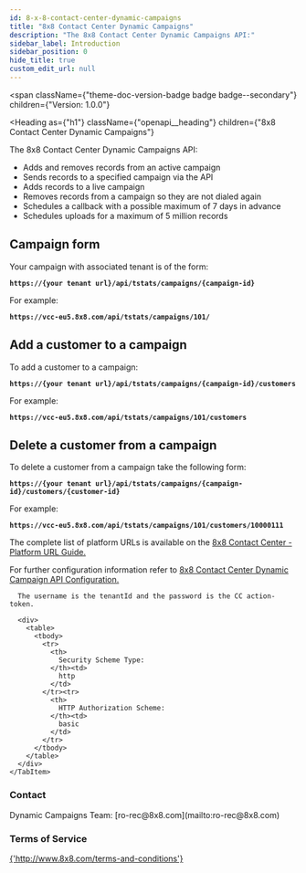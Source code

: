 ```yaml
---
id: 8-x-8-contact-center-dynamic-campaigns
title: "8x8 Contact Center Dynamic Campaigns"
description: "The 8x8 Contact Center Dynamic Campaigns API:"
sidebar_label: Introduction
sidebar_position: 0
hide_title: true
custom_edit_url: null
---
```



<span
  className={"theme-doc-version-badge badge badge--secondary"}
  children={"Version: 1.0.0"}
>
</span>

<Heading
  as={"h1"}
  className={"openapi__heading"}
  children={"8x8 Contact Center Dynamic Campaigns"}
>
</Heading>



The 8x8 Contact Center Dynamic Campaigns API:
* Adds and removes records from an active campaign
* Sends records to a specified campaign via the API
* Adds records to a live campaign
* Removes records from a campaign so they are not dialed again
* Schedules a callback with a possible maximum of 7 days in advance
* Schedules uploads for a maximum of 5 million records

## Campaign form

Your campaign with associated tenant is of the form:

**`https://{your tenant url}/api/tstats/campaigns/{campaign-id}`**

For example:

**`https://vcc-eu5.8x8.com/api/tstats/campaigns/101/`**
## Add a customer to a campaign
To add a customer to a campaign:

**`https://{your tenant url}/api/tstats/campaigns/{campaign-id}/customers`**

For example:

**`https://vcc-eu5.8x8.com/api/tstats/campaigns/101/customers`**

## Delete a customer from a campaign
To delete a customer from a campaign take the following form:

**`https://{your tenant url}/api/tstats/campaigns/{campaign-id}/customers/{customer-id}`**

For example:

**`https://vcc-eu5.8x8.com/api/tstats/campaigns/101/customers/10000111`**

The complete list of platform URLs is available on the [8x8 Contact Center - Platform URL Guide.](https://files.mtstatic.com/site_12249/2500/3?Expires=1601933655&Signature=ebyMEramVyRMGdgkVXwJH~2~-ovb7XLq5zV4Q3oWfsRa8l-6ZZq~sK64tHhRPU-GW7W~lYw22~gBmPbCop9l~uy10KC6skH0xvMqrIbBCQGwitAc-83vP8Lu6vBIQxWP5sGqS6JXekSgqcq7stTw-RMLsFDT8fXK4~qyGoMlqNs_&Key-Pair-Id=APKAJ5Y6AV4GI7A555NA) 

For further configuration information refer to [8x8 Contact Center Dynamic Campaign API Configuration.](https://support.8x8.com/cloud-contact-center/virtual-contact-center/developers/8x8-contact-center-dynamic-campaign-api-configuration) 

<div
  style={{"marginBottom":"2rem"}}
>
  <Heading
    id={"authentication"}
    as={"h2"}
    className={"openapi-tabs__heading"}
    children={"Authentication"}
  >
  </Heading><SchemaTabs
    className={"openapi-tabs__security-schemes"}
  >
    <TabItem
      label={"HTTP: Basic Auth"}
      value={"ccActionBasicAuth"}
    >
      
      
      The username is the tenantId and the password is the CC action-token.
      
      <div>
        <table>
          <tbody>
            <tr>
              <th>
                Security Scheme Type:
              </th><td>
                http
              </td>
            </tr><tr>
              <th>
                HTTP Authorization Scheme:
              </th><td>
                basic
              </td>
            </tr>
          </tbody>
        </table>
      </div>
    </TabItem>
  </SchemaTabs>
</div><div
  style={{"display":"flex","flexDirection":"column","marginBottom":"var(--ifm-paragraph-margin-bottom)"}}
>
  <h3
    style={{"marginBottom":"0.25rem"}}
  >
    Contact
  </h3><span>
    Dynamic Campaigns Team: [ro-rec@8x8.com](mailto:ro-rec@8x8.com)
  </span>
</div><div
  style={{"marginBottom":"var(--ifm-paragraph-margin-bottom)"}}
>
  <h3
    style={{"marginBottom":"0.25rem"}}
  >
    Terms of Service
  </h3><a
    href={"http://www.8x8.com/terms-and-conditions"}
  >
    {'http://www.8x8.com/terms-and-conditions'}
  </a>
</div>
      